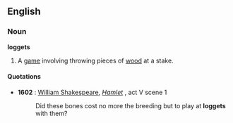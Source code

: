 ==English==

===Noun===
'''loggets'''

# A [[game]] involving throwing pieces of [[wood]] at a stake.
====Quotations====
*'''1602''' : [[w:William Shakespeare|William Shakespeare]], ''[[s:Hamlet|Hamlet]]'' , act V scene 1
*:Did these bones cost no more the breeding but to play at '''loggets''' with them?